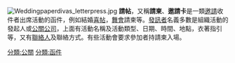 [[File:Weddingpaperdivas_letterpress.jpg|thumb]]
'''請帖'''，又稱'''請柬'''、'''邀請卡'''是一類[[邀請|邀請]]收件者出席活動的函件，例如結婚[[喜帖|喜帖]]，[[舞會|舞會]]請柬等。[[發訊者|發訊者]]名義多數是組織活動的發起人或[[公關公司|公關公司]]，上面有活動名稱及活動類型、日期、時間、地點，衣著指引等，又有[[聯絡人|聯絡人]]及聯絡方式。有些活動會要求參加者持請柬入場。

[[分類:公關|分類:公關]]
[[分類:函件|分類:函件]]
{{Culture-stub}}
